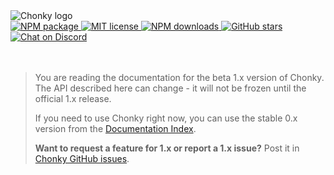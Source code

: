 <div style={{ textAlign: 'center' }}>
    <img src="./Chonky_clear.png" alt="Chonky logo" style={{ width: 500 }} />
    <br />
    <a href="https://www.npmjs.com/package/chonky" target="_blank">
        <img alt="NPM package" src="https://img.shields.io/npm/v/chonky.svg" />
    </a>
    <a
        href="https://tldrlegal.com/license/mit-license"
        style={{ marginLeft: 5 }}
        target="_blank"
    >
        <img alt="MIT license" src="https://img.shields.io/npm/l/chonky" />
    </a>
    <a
        href="https://www.npmjs.com/package/chonky"
        style={{ marginLeft: 5 }}
        target="_blank"
    >
        <img alt="NPM downloads" src="https://img.shields.io/npm/dt/chonky" />
    </a>
    <a
        href="https://github.com/TimboKZ/Chonky"
        style={{ marginLeft: 5 }}
        target="_blank"
    >
        <img
            alt="GitHub stars"
            src="https://img.shields.io/github/stars/TimboKZ/Chonky"
        />
    </a>
    <a href="https://discord.gg/4HJaFn9" style={{ marginLeft: 5 }} target="_blank">
        <img
            alt="Chat on Discord"
            src="https://img.shields.io/discord/696033621986770957?label=Chat%20on%20Discord"
        />
    </a>
    <br />
    <br />
    <br />
</div>

<div class="unstable-warning">

> You are reading the documentation for the beta 1.x version of Chonky. The API
> described here can change - it will not be frozen until the official 1.x release.
>
> If you need to use Chonky right now, you can use the stable 0.x version from the
> [Documentation Index](https://timbokz.github.io/Chonky/).
>
> **Want to request a feature for 1.x or report a 1.x issue?** Post it in
> [Chonky GitHub issues](https://github.com/TimboKZ/Chonky/issues).

</div>
